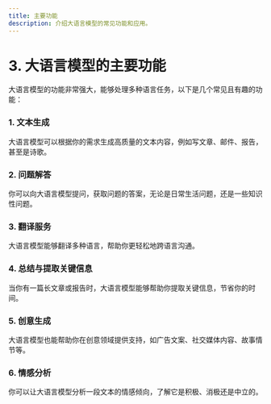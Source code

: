 ```yaml
---
title: 主要功能
description: 介绍大语言模型的常见功能和应用。
---
```



# 3. 大语言模型的主要功能

大语言模型的功能非常强大，能够处理多种语言任务，以下是几个常见且有趣的功能：

### 1. **文本生成**

大语言模型可以根据你的需求生成高质量的文本内容，例如写文章、邮件、报告，甚至是诗歌。

<ExampleBlock
  question="请帮我写一封感谢信，感谢我的同事最近帮助我完成了一个项目。"
  answer="尊敬的XXX，感谢您在过去的工作中提供的宝贵支持。您的贡献对我们团队至关重要，我深感荣幸能与您合作。"
/>

### 2. **问题解答**

你可以向大语言模型提问，获取问题的答案，无论是日常生活问题，还是一些知识性问题。

<ExampleBlock
  question="什么是人工智能？"
  answer="人工智能（AI）是指模拟人类智能过程的计算机系统，例如学习、推理和问题解决。AI的应用包括语音识别、图像处理、自然语言处理等。"
/>

### 3. **翻译服务**

大语言模型能够翻译多种语言，帮助你更轻松地跨语言沟通。

<ExampleBlock
  question="请把这句话翻译成英语：“我喜欢学习新的东西。”"
  answer="I love learning new things."
/>

### 4. **总结与提取关键信息**

当你有一篇长文章或报告时，大语言模型能够帮助你提取关键信息，节省你的时间。

<ExampleBlock
  question="请为我总结一下这篇关于环保的文章的要点。"
  answer="文章讨论了环保的必要性，并介绍了减少碳排放、提高能源效率的措施，强调了全球气候变化的挑战。"
/>

### 5. **创意生成**

大语言模型也能帮助你在创意领域提供支持，如广告文案、社交媒体内容、故事情节等。

<ExampleBlock
  question="请为我想一个有趣的广告文案，宣传新款智能手机。"
  answer="“新一代智能手机，轻松掌控未来，随时随地连接精彩生活。”"
/>

### 6. **情感分析**

你可以让大语言模型分析一段文本的情感倾向，了解它是积极、消极还是中立的。

<ExampleBlock
  question="请分析以下这段话的情感倾向：“今天的会议让我感到非常沮丧。”"
  answer="该文本表达了消极的情感，显示出作者对会议的不满和失望。"
/>
